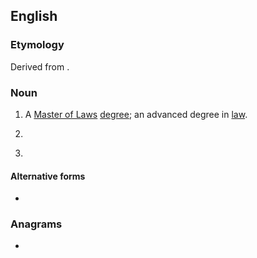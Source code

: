 {{also|LL.M.|L.L.M.}}
==English==
{{wikipedia}}

===Etymology===
Derived from {{der|en|la|[[lēgum]] [[magister]]}}.

===Noun===
{{en-noun|head=[[LL]][[M]]}}

# {{lb|en|education|law}} A [[Master of Laws]] [[degree]]; an advanced degree in [[law]].
#: {{cot|en|JD|JSD|SJD|LL.B}}
# {{lb|en|ML}} {{initialism of|en|[[large]] [[language model]]}}
# {{init of|en|[[local]] [[linear]] [[model]]}}

====Alternative forms====
* {{sense|Master of Laws}} {{alt|en|LL.M|LL.M.}}

===Anagrams===
* {{anagrams|en|a=llm|LML}}